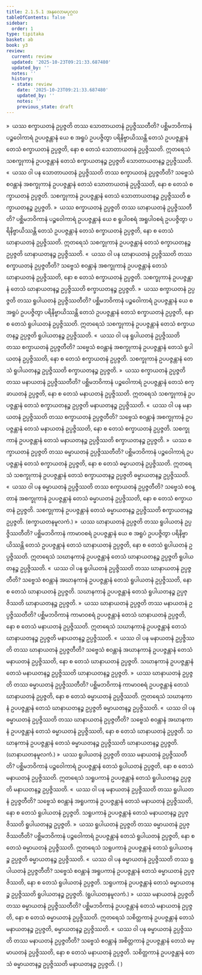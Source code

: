 ```yaml
---
title: 2.1.5.1 အနုလောမပုဂ္ဂလ
tableOfContents: false
sidebar:
  order: 1
type: tipitaka
basket: ab
book: y3
review:
  current: review
  updated: '2025-10-23T09:21:33.687480'
  updated_by: ''
  notes: ''
  history:
  - state: review
    date: '2025-10-23T09:21:33.687480'
    updated_by: ''
    notes: ''
    previous_state: draft
---
```



<ReviewStatus review={frontmatter.review} showDetails={true} />

<HypothesisAnnotation frontmatter={frontmatter} />

<DynamicBreadcrumb />

<Division number="86" book="y3" e="ch" v="33" p="110">

<Paragraph number="771" book="y3">
»  ယဿ စက္ခာယတနံ ဥပ္ပဇ္ဇတိ တဿ သောတာယတနံ ဥပ္ပဇ္ဇိဿတီတိ?
</Paragraph>

<Paragraph number="772" book="y3">
ပစ္ဆိမဘဝိကာနံ ပဉ္စဝေါကာရံ ဥပပဇ္ဇန္တာနံ ယေ စ အရူပံ ဥပပဇ္ဇိတွာ ပရိနိဗ္ဗာယိဿန္တိ တေသံ ဥပပဇ္ဇန္တာနံ တေသံ စက္ခာယတနံ ဥပ္ပဇ္ဇတိ, နော စ တေသံ သောတာယတနံ ဥပ္ပဇ္ဇိဿတိ. ဣတရေသံ သစက္ခုကာနံ ဥပပဇ္ဇန္တာနံ တေသံ စက္ခာယတနဉ္စ ဥပ္ပဇ္ဇတိ သောတာယတနဉ္စ ဥပ္ပဇ္ဇိဿတိ.
</Paragraph>

<Paragraph number="773" book="y3">
«  ယဿ ဝါ ပန သောတာယတနံ ဥပ္ပဇ္ဇိဿတိ တဿ စက္ခာယတနံ ဥပ္ပဇ္ဇတီတိ?
</Paragraph>

<Paragraph number="774" book="y3">
သဗ္ဗေသံ စဝန္တာနံ အစက္ခုကာနံ ဥပပဇ္ဇန္တာနံ တေသံ သောတာယတနံ ဥပ္ပဇ္ဇိဿတိ, နော စ တေသံ စက္ခာယတနံ ဥပ္ပဇ္ဇတိ. သစက္ခုကာနံ ဥပပဇ္ဇန္တာနံ တေသံ သောတာယတနဉ္စ ဥပ္ပဇ္ဇိဿတိ စက္ခာယတနဉ္စ ဥပ္ပဇ္ဇတိ.
</Paragraph>

<Paragraph number="775" book="y3">
»  ယဿ စက္ခာယတနံ ဥပ္ပဇ္ဇတိ တဿ ဃာနာယတနံ ဥပ္ပဇ္ဇိဿတီတိ?
</Paragraph>

<Paragraph number="776" book="y3">
ပစ္ဆိမဘဝိကာနံ ပဉ္စဝေါကာရံ ဥပပဇ္ဇန္တာနံ ယေ စ ရူပါဝစရံ အရူပါဝစရံ ဥပပဇ္ဇိတွာ ပရိနိဗ္ဗာယိဿန္တိ တေသံ ဥပပဇ္ဇန္တာနံ တေသံ စက္ခာယတနံ ဥပ္ပဇ္ဇတိ, နော စ တေသံ ဃာနာယတနံ ဥပ္ပဇ္ဇိဿတိ. ဣတရေသံ သစက္ခုကာနံ ဥပပဇ္ဇန္တာနံ တေသံ စက္ခာယတနဉ္စ ဥပ္ပဇ္ဇတိ ဃာနာယတနဉ္စ ဥပ္ပဇ္ဇိဿတိ.
</Paragraph>

<Paragraph number="777" book="y3">
«  ယဿ ဝါ ပန ဃာနာယတနံ ဥပ္ပဇ္ဇိဿတိ တဿ စက္ခာယတနံ ဥပ္ပဇ္ဇတီတိ?
</Paragraph>

<Paragraph number="778" book="y3">
သဗ္ဗေသံ စဝန္တာနံ အစက္ခုကာနံ ဥပပဇ္ဇန္တာနံ တေသံ ဃာနာယတနံ ဥပ္ပဇ္ဇိဿတိ, နော စ တေသံ စက္ခာယတနံ ဥပ္ပဇ္ဇတိ. သစက္ခုကာနံ ဥပပဇ္ဇန္တာနံ တေသံ ဃာနာယတနဉ္စ ဥပ္ပဇ္ဇိဿတိ စက္ခာယတနဉ္စ ဥပ္ပဇ္ဇတိ.
</Paragraph>

<Paragraph number="779" book="y3">
»  ယဿ စက္ခာယတနံ ဥပ္ပဇ္ဇတိ တဿ ရူပါယတနံ ဥပ္ပဇ္ဇိဿတီတိ?
</Paragraph>

<Paragraph number="780" book="y3">
ပစ္ဆိမဘဝိကာနံ ပဉ္စဝေါကာရံ ဥပပဇ္ဇန္တာနံ ယေ စ အရူပံ ဥပပဇ္ဇိတွာ ပရိနိဗ္ဗာယိဿန္တိ တေသံ ဥပပဇ္ဇန္တာနံ တေသံ စက္ခာယတနံ ဥပ္ပဇ္ဇတိ, နော စ တေသံ ရူပါယတနံ ဥပ္ပဇ္ဇိဿတိ. ဣတရေသံ သစက္ခုကာနံ ဥပပဇ္ဇန္တာနံ တေသံ စက္ခာယတနဉ္စ ဥပ္ပဇ္ဇတိ ရူပါယတနဉ္စ ဥပ္ပဇ္ဇိဿတိ.
</Paragraph>

<Paragraph number="781" book="y3">
«  ယဿ ဝါ ပန ရူပါယတနံ ဥပ္ပဇ္ဇိဿတိ တဿ စက္ခာယတနံ ဥပ္ပဇ္ဇတီတိ?
</Paragraph>

<Paragraph number="782" book="y3">
သဗ္ဗေသံ စဝန္တာနံ အစက္ခုကာနံ ဥပပဇ္ဇန္တာနံ တေသံ ရူပါယတနံ ဥပ္ပဇ္ဇိဿတိ, နော စ တေသံ စက္ခာယတနံ ဥပ္ပဇ္ဇတိ. သစက္ခုကာနံ ဥပပဇ္ဇန္တာနံ တေသံ ရူပါယတနဉ္စ ဥပ္ပဇ္ဇိဿတိ စက္ခာယတနဉ္စ ဥပ္ပဇ္ဇတိ.
</Paragraph>

<Paragraph number="783" book="y3">
»  ယဿ စက္ခာယတနံ ဥပ္ပဇ္ဇတိ တဿ မနာယတနံ ဥပ္ပဇ္ဇိဿတီတိ?
</Paragraph>

<Paragraph number="784" book="y3">
ပစ္ဆိမဘဝိကာနံ ပဉ္စဝေါကာရံ ဥပပဇ္ဇန္တာနံ တေသံ စက္ခာယတနံ ဥပ္ပဇ္ဇတိ, နော စ တေသံ မနာယတနံ ဥပ္ပဇ္ဇိဿတိ. ဣတရေသံ သစက္ခုကာနံ ဥပပဇ္ဇန္တာနံ တေသံ စက္ခာယတနဉ္စ ဥပ္ပဇ္ဇတိ မနာယတနဉ္စ ဥပ္ပဇ္ဇိဿတိ.
</Paragraph>

<Paragraph number="785" book="y3">
«  ယဿ ဝါ ပန မနာယတနံ ဥပ္ပဇ္ဇိဿတိ တဿ စက္ခာယတနံ ဥပ္ပဇ္ဇတီတိ?
</Paragraph>

<Paragraph number="786" book="y3">
သဗ္ဗေသံ စဝန္တာနံ အစက္ခုကာနံ ဥပပဇ္ဇန္တာနံ တေသံ မနာယတနံ ဥပ္ပဇ္ဇိဿတိ, နော စ တေသံ စက္ခာယတနံ ဥပ္ပဇ္ဇတိ. သစက္ခုကာနံ ဥပပဇ္ဇန္တာနံ တေသံ မနာယတနဉ္စ ဥပ္ပဇ္ဇိဿတိ စက္ခာယတနဉ္စ ဥပ္ပဇ္ဇတိ.
</Paragraph>

<Paragraph number="787" book="y3">
»  ယဿ စက္ခာယတနံ ဥပ္ပဇ္ဇတိ တဿ ဓမ္မာယတနံ ဥပ္ပဇ္ဇိဿတီတိ?
</Paragraph>

<Paragraph number="788" book="y3">
ပစ္ဆိမဘဝိကာနံ ပဉ္စဝေါကာရံ ဥပပဇ္ဇန္တာနံ တေသံ စက္ခာယတနံ ဥပ္ပဇ္ဇတိ, နော စ တေသံ ဓမ္မာယတနံ ဥပ္ပဇ္ဇိဿတိ. ဣတရေသံ သစက္ခုကာနံ ဥပပဇ္ဇန္တာနံ တေသံ စက္ခာယတနဉ္စ ဥပ္ပဇ္ဇတိ ဓမ္မာယတနဉ္စ ဥပ္ပဇ္ဇိဿတိ.
</Paragraph>

<Paragraph number="789" book="y3">
«  ယဿ ဝါ ပန ဓမ္မာယတနံ ဥပ္ပဇ္ဇိဿတိ တဿ စက္ခာယတနံ ဥပ္ပဇ္ဇတီတိ?
</Paragraph>

<Paragraph number="790" book="y3">
သဗ္ဗေသံ စဝန္တာနံ အစက္ခုကာနံ ဥပပဇ္ဇန္တာနံ တေသံ ဓမ္မာယတနံ ဥပ္ပဇ္ဇိဿတိ, နော စ တေသံ စက္ခာယတနံ ဥပ္ပဇ္ဇတိ. သစက္ခုကာနံ ဥပပဇ္ဇန္တာနံ တေသံ ဓမ္မာယတနဉ္စ ဥပ္ပဇ္ဇိဿတိ စက္ခာယတနဉ္စ ဥပ္ပဇ္ဇတိ. (စက္ခာယတနမူလကံ.)
</Paragraph>

</Division>
<Division number="87" book="y3" e="ch" v="33" p="111">

<Paragraph number="791" book="y3">
»  ယဿ ဃာနာယတနံ ဥပ္ပဇ္ဇတိ တဿ ရူပါယတနံ ဥပ္ပဇ္ဇိဿတီတိ?
</Paragraph>

<Paragraph number="792" book="y3">
ပစ္ဆိမဘဝိကာနံ ကာမာဝစရံ ဥပပဇ္ဇန္တာနံ ယေ စ အရူပံ ဥပပဇ္ဇိတွာ ပရိနိဗ္ဗာယိဿန္တိ တေသံ ဥပပဇ္ဇန္တာနံ တေသံ ဃာနာယတနံ ဥပ္ပဇ္ဇတိ, နော စ တေသံ ရူပါယတနံ ဥပ္ပဇ္ဇိဿတိ. ဣတရေသံ သဃာနကာနံ ဥပပဇ္ဇန္တာနံ တေသံ ဃာနာယတနဉ္စ ဥပ္ပဇ္ဇတိ ရူပါယတနဉ္စ ဥပ္ပဇ္ဇိဿတိ.
</Paragraph>

<Paragraph number="793" book="y3">
«  ယဿ ဝါ ပန ရူပါယတနံ ဥပ္ပဇ္ဇိဿတိ တဿ ဃာနာယတနံ ဥပ္ပဇ္ဇတီတိ?
</Paragraph>

<Paragraph number="794" book="y3">
သဗ္ဗေသံ စဝန္တာနံ အဃာနကာနံ ဥပပဇ္ဇန္တာနံ တေသံ ရူပါယတနံ ဥပ္ပဇ္ဇိဿတိ, နော စ တေသံ ဃာနာယတနံ ဥပ္ပဇ္ဇတိ. သဃာနကာနံ ဥပပဇ္ဇန္တာနံ တေသံ ရူပါယတနဉ္စ ဥပ္ပဇ္ဇိဿတိ ဃာနာယတနဉ္စ ဥပ္ပဇ္ဇတိ.
</Paragraph>

<Paragraph number="795" book="y3">
»  ယဿ ဃာနာယတနံ ဥပ္ပဇ္ဇတိ တဿ မနာယတနံ ဥပ္ပဇ္ဇိဿတီတိ?
</Paragraph>

<Paragraph number="796" book="y3">
ပစ္ဆိမဘဝိကာနံ ကာမာဝစရံ ဥပပဇ္ဇန္တာနံ တေသံ ဃာနာယတနံ ဥပ္ပဇ္ဇတိ, နော စ တေသံ မနာယတနံ ဥပ္ပဇ္ဇိဿတိ. ဣတရေသံ သဃာနကာနံ ဥပပဇ္ဇန္တာနံ တေသံ ဃာနာယတနဉ္စ ဥပ္ပဇ္ဇတိ မနာယတနဉ္စ ဥပ္ပဇ္ဇိဿတိ.
</Paragraph>

<Paragraph number="797" book="y3">
«  ယဿ ဝါ ပန မနာယတနံ ဥပ္ပဇ္ဇိဿတိ တဿ ဃာနာယတနံ ဥပ္ပဇ္ဇတီတိ?
</Paragraph>

<Paragraph number="798" book="y3">
သဗ္ဗေသံ စဝန္တာနံ အဃာနကာနံ ဥပပဇ္ဇန္တာနံ တေသံ မနာယတနံ ဥပ္ပဇ္ဇိဿတိ, နော စ တေသံ ဃာနာယတနံ ဥပ္ပဇ္ဇတိ. သဃာနကာနံ ဥပပဇ္ဇန္တာနံ တေသံ မနာယတနဉ္စ ဥပ္ပဇ္ဇိဿတိ ဃာနာယတနဉ္စ ဥပ္ပဇ္ဇတိ.
</Paragraph>

<Paragraph number="799" book="y3">
»  ယဿ ဃာနာယတနံ ဥပ္ပဇ္ဇတိ တဿ ဓမ္မာယတနံ ဥပ္ပဇ္ဇိဿတီတိ?
</Paragraph>

<Paragraph number="800" book="y3">
ပစ္ဆိမဘဝိကာနံ ကာမာဝစရံ ဥပပဇ္ဇန္တာနံ တေသံ ဃာနာယတနံ ဥပ္ပဇ္ဇတိ, နော စ တေသံ ဓမ္မာယတနံ ဥပ္ပဇ္ဇိဿတိ. ဣတရေသံ သဃာနကာနံ ဥပပဇ္ဇန္တာနံ တေသံ ဃာနာယတနဉ္စ ဥပ္ပဇ္ဇတိ ဓမ္မာယတနဉ္စ ဥပ္ပဇ္ဇိဿတိ.
</Paragraph>

<Paragraph number="801" book="y3">
«  ယဿ ဝါ ပန ဓမ္မာယတနံ ဥပ္ပဇ္ဇိဿတိ တဿ ဃာနာယတနံ ဥပ္ပဇ္ဇတီတိ?
</Paragraph>

<Paragraph number="802" book="y3">
သဗ္ဗေသံ စဝန္တာနံ အဃာနကာနံ ဥပပဇ္ဇန္တာနံ တေသံ ဓမ္မာယတနံ ဥပ္ပဇ္ဇိဿတိ, နော စ တေသံ ဃာနာယတနံ ဥပ္ပဇ္ဇတိ. သဃာနကာနံ ဥပပဇ္ဇန္တာနံ တေသံ ဓမ္မာယတနဉ္စ ဥပ္ပဇ္ဇိဿတိ ဃာနာယတနဉ္စ ဥပ္ပဇ္ဇတိ. (ဃာနာယတနမူလကံ.)
</Paragraph>

</Division>
<Division number="88" book="y3" e="ch" v="33" p="112">

<Paragraph number="803" book="y3">
»  ယဿ ရူပါယတနံ ဥပ္ပဇ္ဇတိ တဿ မနာယတနံ ဥပ္ပဇ္ဇိဿတီတိ?
</Paragraph>

<Paragraph number="804" book="y3">
ပစ္ဆိမဘဝိကာနံ ပဉ္စဝေါကာရံ ဥပပဇ္ဇန္တာနံ တေသံ ရူပါယတနံ ဥပ္ပဇ္ဇတိ, နော စ တေသံ မနာယတနံ ဥပ္ပဇ္ဇိဿတိ. ဣတရေသံ သရူပကာနံ ဥပပဇ္ဇန္တာနံ တေသံ ရူပါယတနဉ္စ ဥပ္ပဇ္ဇတိ မနာယတနဉ္စ ဥပ္ပဇ္ဇိဿတိ.
</Paragraph>

<Paragraph number="805" book="y3">
«  ယဿ ဝါ ပန မနာယတနံ ဥပ္ပဇ္ဇိဿတိ တဿ ရူပါယတနံ ဥပ္ပဇ္ဇတီတိ?
</Paragraph>

<Paragraph number="806" book="y3">
သဗ္ဗေသံ စဝန္တာနံ အရူပကာနံ ဥပပဇ္ဇန္တာနံ တေသံ မနာယတနံ ဥပ္ပဇ္ဇိဿတိ, နော စ တေသံ ရူပါယတနံ ဥပ္ပဇ္ဇတိ. သရူပကာနံ ဥပပဇ္ဇန္တာနံ တေသံ မနာယတနဉ္စ ဥပ္ပဇ္ဇိဿတိ ရူပါယတနဉ္စ ဥပ္ပဇ္ဇတိ.
</Paragraph>

<Paragraph number="807" book="y3">
»  ယဿ ရူပါယတနံ ဥပ္ပဇ္ဇတိ တဿ ဓမ္မာယတနံ ဥပ္ပဇ္ဇိဿတီတိ?
</Paragraph>

<Paragraph number="808" book="y3">
ပစ္ဆိမဘဝိကာနံ ပဉ္စဝေါကာရံ ဥပပဇ္ဇန္တာနံ တေသံ ရူပါယတနံ ဥပ္ပဇ္ဇတိ, နော စ တေသံ ဓမ္မာယတနံ ဥပ္ပဇ္ဇိဿတိ. ဣတရေသံ သရူပကာနံ ဥပပဇ္ဇန္တာနံ တေသံ ရူပါယတနဉ္စ ဥပ္ပဇ္ဇတိ ဓမ္မာယတနဉ္စ ဥပ္ပဇ္ဇိဿတိ.
</Paragraph>

<Paragraph number="809" book="y3">
«  ယဿ ဝါ ပန ဓမ္မာယတနံ ဥပ္ပဇ္ဇိဿတိ တဿ ရူပါယတနံ ဥပ္ပဇ္ဇတီတိ?
</Paragraph>

<Paragraph number="810" book="y3">
သဗ္ဗေသံ စဝန္တာနံ အရူပကာနံ ဥပပဇ္ဇန္တာနံ တေသံ ဓမ္မာယတနံ ဥပ္ပဇ္ဇိဿတိ, နော စ တေသံ ရူပါယတနံ ဥပ္ပဇ္ဇတိ. သရူပကာနံ ဥပပဇ္ဇန္တာနံ တေသံ ဓမ္မာယတနဉ္စ ဥပ္ပဇ္ဇိဿတိ ရူပါယတနဉ္စ ဥပ္ပဇ္ဇတိ. (ရူပါယတနမူလကံ.)
</Paragraph>

</Division>
<Division number="89" book="y3" e="ch" v="33" p="113">

<Paragraph number="811" book="y3">
»  ယဿ မနာယတနံ ဥပ္ပဇ္ဇတိ တဿ ဓမ္မာယတနံ ဥပ္ပဇ္ဇိဿတီတိ?
</Paragraph>

<Paragraph number="812" book="y3">
ပစ္ဆိမဘဝိကာနံ ဥပပဇ္ဇန္တာနံ တေသံ မနာယတနံ ဥပ္ပဇ္ဇတိ, နော စ တေသံ ဓမ္မာယတနံ ဥပ္ပဇ္ဇိဿတိ. ဣတရေသံ သစိတ္တကာနံ ဥပပဇ္ဇန္တာနံ တေသံ မနာယတနဉ္စ ဥပ္ပဇ္ဇတိ, ဓမ္မာယတနဉ္စ ဥပ္ပဇ္ဇိဿတိ.
</Paragraph>

<Paragraph number="813" book="y3">
«  ယဿ ဝါ ပန ဓမ္မာယတနံ ဥပ္ပဇ္ဇိဿတိ တဿ မနာယတနံ ဥပ္ပဇ္ဇတီတိ?
</Paragraph>

<Paragraph number="814" book="y3">
သဗ္ဗေသံ စဝန္တာနံ အစိတ္တကာနံ ဥပပဇ္ဇန္တာနံ တေသံ ဓမ္မာယတနံ ဥပ္ပဇ္ဇိဿတိ, နော စ တေသံ မနာယတနံ ဥပ္ပဇ္ဇတိ. သစိတ္တကာနံ ဥပပဇ္ဇန္တာနံ တေသံ ဓမ္မာယတနဉ္စ ဥပ္ပဇ္ဇိဿတိ မနာယတနဉ္စ ဥပ္ပဇ္ဇတိ. ( )
</Paragraph>
</Division>